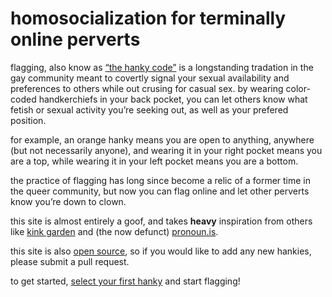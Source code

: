 
# homo&shy;socialization for terminally online perverts

<DropCap>f</DropCap>lagging, also know as [&ldquo;the hanky
code&rdquo;](https://en.wikipedia.org/wiki/Handkerchief_code) is a longstanding
tradation in the gay community meant to covertly signal your sexual availability
and preferences to others while out crusing for casual sex. by wearing
color-coded handkerchiefs in your back pocket, you can let others know what
fetish or sexual activity you&rsquo;re seeking out, as well as your prefered
position.

for example, an <HoverCard color='black'>orange</HoverCard> hanky means you are open to anything, anywhere (but not necessarily anyone), and wearing it in your right pocket means you are a top, while wearing it in your left pocket means you are a bottom.

the practice of flagging has long since become a relic of a former time in the queer community, but now you can flag online and let other perverts know you&rsquo;re down to clown.

this site is almost entirely a goof, and takes **heavy** inspiration from others like [kink garden](https://kink.garden) and (the now defunct) [pronoun.is](https://github.com/witch-house/pronoun.is).

this site is also [open source](https://github.com/thedoomshine/flagging), so if you would like to add any new hankies, please submit a pull request.

to get started, [select your first hanky](/p) and start flagging!
